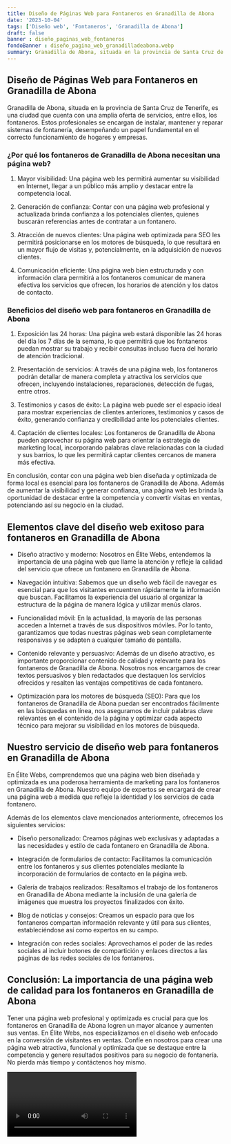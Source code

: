 ```yaml
---
title: Diseño de Páginas Web para Fontaneros en Granadilla de Abona
date: '2023-10-04'
tags: ['Diseño web', 'Fontaneros', 'Granadilla de Abona']
draft: false
banner : diseño_paginas_web_fontaneros
fondoBanner : diseño_pagina_web_granadilladeabona.webp
summary: Granadilla de Abona, situada en la provincia de Santa Cruz de Tenerife, es una ciudad que cuenta con una amplia oferta de servicios, entre ellos, los fontaneros. Estos profesionales se encargan de instalar, mantener y reparar sistemas de fontanería, desempeñando un papel fundamental en el correcto funcionamiento de hogares y empresas.
---
```


## Diseño de Páginas Web para Fontaneros en Granadilla de Abona

Granadilla de Abona, situada en la provincia de Santa Cruz de Tenerife, es una ciudad que cuenta con una amplia oferta de servicios, entre ellos, los fontaneros. Estos profesionales se encargan de instalar, mantener y reparar sistemas de fontanería, desempeñando un papel fundamental en el correcto funcionamiento de hogares y empresas.

### ¿Por qué los fontaneros de Granadilla de Abona necesitan una página web?

1. Mayor visibilidad: Una página web les permitirá aumentar su visibilidad en Internet, llegar a un público más amplio y destacar entre la competencia local.

2. Generación de confianza: Contar con una página web profesional y actualizada brinda confianza a los potenciales clientes, quienes buscarán referencias antes de contratar a un fontanero.

3. Atracción de nuevos clientes: Una página web optimizada para SEO les permitirá posicionarse en los motores de búsqueda, lo que resultará en un mayor flujo de visitas y, potencialmente, en la adquisición de nuevos clientes.

4. Comunicación eficiente: Una página web bien estructurada y con información clara permitirá a los fontaneros comunicar de manera efectiva los servicios que ofrecen, los horarios de atención y los datos de contacto.

### Beneficios del diseño web para fontaneros en Granadilla de Abona

1. Exposición las 24 horas: Una página web estará disponible las 24 horas del día los 7 días de la semana, lo que permitirá que los fontaneros puedan mostrar su trabajo y recibir consultas incluso fuera del horario de atención tradicional.

2. Presentación de servicios: A través de una página web, los fontaneros podrán detallar de manera completa y atractiva los servicios que ofrecen, incluyendo instalaciones, reparaciones, detección de fugas, entre otros.

3. Testimonios y casos de éxito: La página web puede ser el espacio ideal para mostrar experiencias de clientes anteriores, testimonios y casos de éxito, generando confianza y credibilidad ante los potenciales clientes.

4. Captación de clientes locales: Los fontaneros de Granadilla de Abona pueden aprovechar su página web para orientar la estrategia de marketing local, incorporando palabras clave relacionadas con la ciudad y sus barrios, lo que les permitirá captar clientes cercanos de manera más efectiva.

En conclusión, contar con una página web bien diseñada y optimizada de forma local es esencial para los fontaneros de Granadilla de Abona. Además de aumentar la visibilidad y generar confianza, una página web les brinda la oportunidad de destacar entre la competencia y convertir visitas en ventas, potenciando así su negocio en la ciudad.

<GifSeo />

<Cta />

## Elementos clave del diseño web exitoso para fontaneros en Granadilla de Abona

- Diseño atractivo y moderno: Nosotros en Élite Webs, entendemos la importancia de una página web que llame la atención y refleje la calidad del servicio que ofrece un fontanero en Granadilla de Abona.

- Navegación intuitiva: Sabemos que un diseño web fácil de navegar es esencial para que los visitantes encuentren rápidamente la información que buscan. Facilitamos la experiencia del usuario al organizar la estructura de la página de manera lógica y utilizar menús claros.

- Funcionalidad móvil: En la actualidad, la mayoría de las personas acceden a Internet a través de sus dispositivos móviles. Por lo tanto, garantizamos que todas nuestras páginas web sean completamente responsivas y se adapten a cualquier tamaño de pantalla.

- Contenido relevante y persuasivo: Además de un diseño atractivo, es importante proporcionar contenido de calidad y relevante para los fontaneros de Granadilla de Abona. Nosotros nos encargamos de crear textos persuasivos y bien redactados que destaquen los servicios ofrecidos y resalten las ventajas competitivas de cada fontanero.

- Optimización para los motores de búsqueda (SEO): Para que los fontaneros de Granadilla de Abona puedan ser encontrados fácilmente en las búsquedas en línea, nos aseguramos de incluir palabras clave relevantes en el contenido de la página y optimizar cada aspecto técnico para mejorar su visibilidad en los motores de búsqueda.

## Nuestro servicio de diseño web para fontaneros en Granadilla de Abona

En Élite Webs, comprendemos que una página web bien diseñada y optimizada es una poderosa herramienta de marketing para los fontaneros en Granadilla de Abona. Nuestro equipo de expertos se encargará de crear una página web a medida que refleje la identidad y los servicios de cada fontanero.

Además de los elementos clave mencionados anteriormente, ofrecemos los siguientes servicios:

- Diseño personalizado: Creamos páginas web exclusivas y adaptadas a las necesidades y estilo de cada fontanero en Granadilla de Abona.

- Integración de formularios de contacto: Facilitamos la comunicación entre los fontaneros y sus clientes potenciales mediante la incorporación de formularios de contacto en la página web.

- Galería de trabajos realizados: Resaltamos el trabajo de los fontaneros en Granadilla de Abona mediante la inclusión de una galería de imágenes que muestra los proyectos finalizados con éxito.

- Blog de noticias y consejos: Creamos un espacio para que los fontaneros compartan información relevante y útil para sus clientes, estableciéndose así como expertos en su campo.

- Integración con redes sociales: Aprovechamos el poder de las redes sociales al incluir botones de compartición y enlaces directos a las páginas de las redes sociales de los fontaneros.

## Conclusión: La importancia de una página web de calidad para los fontaneros en Granadilla de Abona

Tener una página web profesional y optimizada es crucial para que los fontaneros en Granadilla de Abona logren un mayor alcance y aumenten sus ventas. En Élite Webs, nos especializamos en el diseño web enfocado en la conversión de visitantes en ventas. Confíe en nosotros para crear una página web atractiva, funcional y optimizada que se destaque entre la competencia y genere resultados positivos para su negocio de fontanería. No pierda más tiempo y contáctenos hoy mismo.

<Video />

<CtaBot job='Fontaneros' city='Granadilla de Abona'/>

<Gmaps query='Granadilla de Abona+españa+maps' />